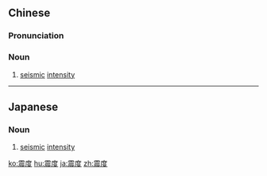 ==Chinese==
{{zh-forms}}

===Pronunciation===
{{zh-pron
|m=zhèndù
|cat=n
}}

===Noun===
{{zh-noun}}

# {{lb|zh|seismology}} [[seismic]] [[intensity]]

----

==Japanese==
{{ja-kanjitab|しん|ど|yomi=on}}

===Noun===
{{ja-noun|しんど}}
# [[seismic]] [[intensity]]
#: {{ja-usex|震度5強を観測した。|しんど 5 きょう を かんそく した。|It measured an earthquake with a seismic intensity of a little over five.}}

[[ko:震度]]
[[hu:震度]]
[[ja:震度]]
[[zh:震度]]